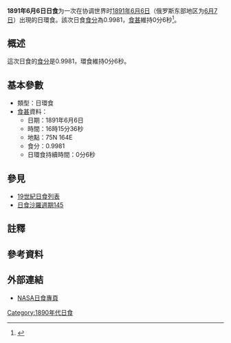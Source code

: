 {{Infobox Solar eclipse
| Year        = 1891
| Month       = 6
| Day         = 6
| Type        = 日環食
| Image       = SE1891Jun06A.gif
| Image size  = 200px
| Image intro = 1891年6月6日日環食路徑圖
  <!--   日食資料   -->
| Gamma       = 0.9754
| Mag         = 0.9981
| Saros       = [[日食沙羅週期145|145]]
| Saros total = 
| Saros seq   = 
  <!--     食甚     -->
| Duration    = 0分6秒
| Location    = 
| Coords      = 
| Width       = 33公里
  <!--   開始時間   -->
| Partial     = 
| Start type  = 
| Centre      = 
| Greatest    = 16:15:36
  <!--     倒數     -->
| hour        = 16
| minute      = 15
| second      = 36
| Duration_s  = 
}}
'''1891年6月6日日食'''为一次在协调世界时[[1891年|1891年]][[6月6日|6月6日]]（俄罗斯东部地区为[[6月7日|6月7日]]）出現的日環食。該次日食[[食分|食分]]為0.9981，[[食甚|食甚]]維持0分6秒<ref name="nasa_catalog_list">{{cite web |url=http://eclipse.gsfc.nasa.gov/SEcat5/SE1801-1900.html |title=Catalog of Solar Eclipses: 1801 to 1900 |language=en |publisher=[[NASA|NASA]] |accessdate=2009-07-26 |archiveurl=https://web.archive.org/web/20150112204733/http://eclipse.gsfc.nasa.gov/SEcat5/SE1801-1900.html |archivedate=2015-01-12 |deadurl=no }}</ref>。

== 概述 ==
這次日食的[[食分|食分]]是0.9981，環食維持0分6秒。

== 基本參數 ==
{{NoteUTC}}
* 類型：日環食
*[[食甚|食甚]]資料：
** 日期：1891年6月6日
** 時間：16時15分36秒 
** 地點：75N 164E
** 食分：0.9981
** 日環食持續時間：0分6秒

== 參見 ==
{{日食主題}}
* [[19世紀日食列表|19世紀日食列表]]
* [[日食沙羅週期145|日食沙羅週期145]]

== 註釋 ==
{{NoteFoot}}

== 參考資料 ==
{{reflist}}

== 外部連結 ==
* [http://eclipse.gsfc.nasa.gov/solar.html NASA日食專頁]{{Wayback|url=http://eclipse.gsfc.nasa.gov/solar.html |date=20190108200537 }}{{en icon}}

{{日食}}

[[Category:1890年代日食|Category:1890年代日食]]


{{Eclipse-stub}}